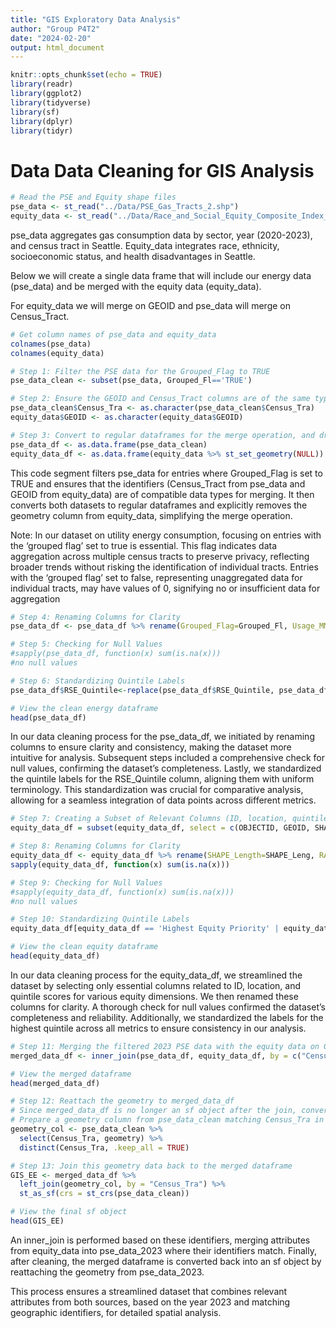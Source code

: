 ```yaml
---
title: "GIS Exploratory Data Analysis"
author: "Group P4T2"
date: "2024-02-20"
output: html_document
---
```


```r
knitr::opts_chunk$set(echo = TRUE)
library(readr)
library(ggplot2)
library(tidyverse)
library(sf)
library(dplyr)
library(tidyr)
```

# Data Data Cleaning for GIS Analysis

```r

# Read the PSE and Equity shape files
pse_data <- st_read("../Data/PSE_Gas_Tracts_2.shp")
equity_data <- st_read("../Data/Race_and_Social_Equity_Composite_Index_for_2020_Census_Tract_Geographies.shp")

```

pse_data aggregates gas consumption data by sector, year (2020-2023), and census tract in Seattle. Equity_data integrates race, ethnicity, socioeconomic status, and health disadvantages in Seattle.

Below we will create a single data frame that will include our energy data (pse_data) and be merged with the equity data (equity_data). 

For equity_data we will merge on GEOID and pse_data will merge on Census_Tract. 

```r
# Get column names of pse_data and equity_data
colnames(pse_data)
colnames(equity_data)
```


```r

# Step 1: Filter the PSE data for the Grouped_Flag to TRUE
pse_data_clean <- subset(pse_data, Grouped_Fl=='TRUE')

# Step 2: Ensure the GEOID and Census_Tract columns are of the same type before merging
pse_data_clean$Census_Tra <- as.character(pse_data_clean$Census_Tra)
equity_data$GEOID <- as.character(equity_data$GEOID)

# Step 3: Convert to regular dataframes for the merge operation, and drop geometry column from equity_data
pse_data_df <- as.data.frame(pse_data_clean)
equity_data_df <- as.data.frame(equity_data %>% st_set_geometry(NULL))

```


This code segment filters pse_data for entries where Grouped_Flag is set to TRUE and ensures that the identifiers (Census_Tract from pse_data and GEOID from equity_data) are of compatible data types for merging. It then converts both datasets to regular dataframes and explicitly removes the geometry column from equity_data, simplifying the merge operation.

Note: In our dataset on utility energy consumption, focusing on entries with the 'grouped flag' set to true is essential. This flag indicates data aggregation across multiple census tracts to preserve privacy, reflecting broader trends without risking the identification of individual tracts. Entries with the 'grouped flag' set to false, representing unaggregated data for individual tracts, may have values of 0, signifying no or insufficient data for aggregation


```r

# Step 4: Renaming Columns for Clarity
pse_data_df <- pse_data_df %>% rename(Grouped_Flag=Grouped_Fl, Usage_MMBTU=Usage_MMBT, Number_Accts=Number_Acc, Emissions_MTCO2E=Emissions_, USAGEPERCAPITA_MMBTU=USAGEPERCA, EMISSIONSPERCAPITA_MTCO2E=EMISSIONSP, RSE_Quintile=RSE_Quinti, SHAPE_Length=SHAPE_Leng)

# Step 5: Checking for Null Values
#sapply(pse_data_df, function(x) sum(is.na(x)))
#no null values

# Step 6: Standardizing Quintile Labels
pse_data_df$RSE_Quintile<-replace(pse_data_df$RSE_Quintile, pse_data_df$RSE_Quintile == 'Highest priority/Most disadvantaged', 'Highest')

# View the clean energy dataframe
head(pse_data_df)

```


In our data cleaning process for the pse_data_df, we initiated by renaming columns to ensure clarity and consistency, making the dataset more intuitive for analysis. Subsequent steps included a comprehensive check for null values, confirming the dataset's completeness. Lastly, we standardized the quintile labels for the RSE_Quintile column, aligning them with uniform terminology. This standardization was crucial for comparative analysis, allowing for a seamless integration of data points across different metrics. 


```r

# Step 7: Creating a Subset of Relevant Columns (ID, location, quintiles)
equity_data_df = subset(equity_data_df, select = c(OBJECTID, GEOID, SHAPE_Leng, SHAPE_Area, RACE_ELL_1, SOCIOECO_2, HEALTH_D_1, COMPOSIT_1))

# Step 8: Renaming Columns for Clarity
equity_data_df <- equity_data_df %>% rename(SHAPE_Length=SHAPE_Leng, RACE_ELL_ORIGINS_QUINTILE=RACE_ELL_1, SOCIOECON_DISADV_QUINTILE=SOCIOECO_2, HEALTH_DISADV_QUINTILE=HEALTH_D_1, COMPOSITE_QUINTILE=COMPOSIT_1)
sapply(equity_data_df, function(x) sum(is.na(x)))

# Step 9: Checking for Null Values
#sapply(equity_data_df, function(x) sum(is.na(x)))
#no null values

# Step 10: Standardizing Quintile Labels
equity_data_df[equity_data_df == 'Highest Equity Priority' | equity_data_df == 'Highest Equity Priority/Most Disadvantaged' | equity_data_df == 'Highest priority/Most disadvantaged'] <- 'Highest'

# View the clean equity dataframe
head(equity_data_df)

```


In our data cleaning process for the equity_data_df, we streamlined the dataset by selecting only essential columns related to ID, location, and quintile scores for various equity dimensions. We then renamed these columns for clarity. A thorough check for null values confirmed the dataset's completeness and reliability. Additionally, we standardized the labels for the highest quintile across all metrics to ensure consistency in our analysis. 


```r

# Step 11: Merging the filtered 2023 PSE data with the equity data on GEOID/Census_Tract
merged_data_df <- inner_join(pse_data_df, equity_data_df, by = c("Census_Tra" = "GEOID"))

# View the merged dataframe
head(merged_data_df)

# Step 12: Reattach the geometry to merged_data_df
# Since merged_data_df is no longer an sf object after the join, convert it back
# Prepare a geometry column from pse_data_clean matching Census_Tra in merged_data_df
geometry_col <- pse_data_clean %>% 
  select(Census_Tra, geometry) %>% 
  distinct(Census_Tra, .keep_all = TRUE)

# Step 13: Join this geometry data back to the merged dataframe
GIS_EE <- merged_data_df %>%
  left_join(geometry_col, by = "Census_Tra") %>%
  st_as_sf(crs = st_crs(pse_data_clean))

# View the final sf object
head(GIS_EE)

```


An inner_join is performed based on these identifiers, merging attributes from equity_data into pse_data_2023 where their identifiers match. Finally, after cleaning, the merged dataframe is converted back into an sf object by reattaching the geometry from pse_data_2023. 

This process ensures a streamlined dataset that combines relevant attributes from both sources, based on the year 2023 and matching geographic identifiers, for detailed spatial analysis.


```r


```





